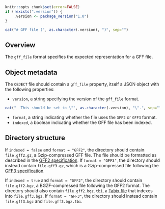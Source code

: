 ```r
knitr::opts_chunk$set(error=FALSE)
if (!exists(".version")) {
    .version <- package_version("1.0")
}
```

```r
cat("# GFF file (", as.character(.version), ")", sep="")
```

## Overview

The `gff_file` format specifies the expected representation for a GFF file.

## Object metadata

The `OBJECT` file should contain a `gff_file` property, itself a JSON object with the following properties:

- `version`, a string specifying the version of the `gff_file` format.
```r
cat("  This should be set to \"", as.character(.version), "\".", sep="")
```
- `format`, a string indicating whether the file uses the `GFF2` or `GFF3` format.
- `indexed`, a boolean indicating whether the GFF file has been indexed.

## Directory structure

If `indexed = false` and `format = "GFF2"`, the directory should contain `file.gff2.gz`, a Gzip-compressed GFF file.
The file should be formatted as described in the [GFF2 specification](http://gmod.org/wiki/GFF2).
If `format = "GFF3"`, the directory should instead contain `file.gff3.gz`, which is a Gzip-compressed file following the [GFF3 specification](http://gmod.org/wiki/GFF3).

If `indexed = true` and `format = "GFF2"`, the directory should contain `file.gff2.bgz`, a BGZF-compressed file following the GFF2 format.
The directory should also contain `file.gff2.bgz.tbi`, a [Tabix file ](https://samtools.github.io/hts-specs/tabix.pdf) that indexes into `file.gff3.bgz`.
If `format = "GFF3"`, the directory should instead contain `file.gff3.bgz` and `file.gff3.bgz.tbi`.

